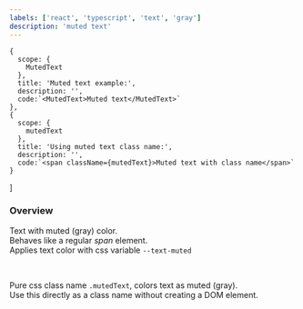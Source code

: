 ```yaml
---
labels: ['react', 'typescript', 'text', 'gray']
description: 'muted text'
---
```


    {
      scope: {
        MutedText
      },
      title: 'Muted text example:',
      description: '',
      code:`<MutedText>Muted text</MutedText>`
    },
    {
      scope: {
        mutedText
      },
      title: 'Using muted text class name:',
      description: '',
      code:`<span className={mutedText}>Muted text with class name</span>`
    }
]

### Overview
Text with muted (gray) color.  
Behaves like a regular *span* element.  
Applies text color with css variable `--text-muted`  

<br />

Pure css class name `.mutedText`, colors text as muted (gray).  
Use this directly as a class name without creating a DOM element.